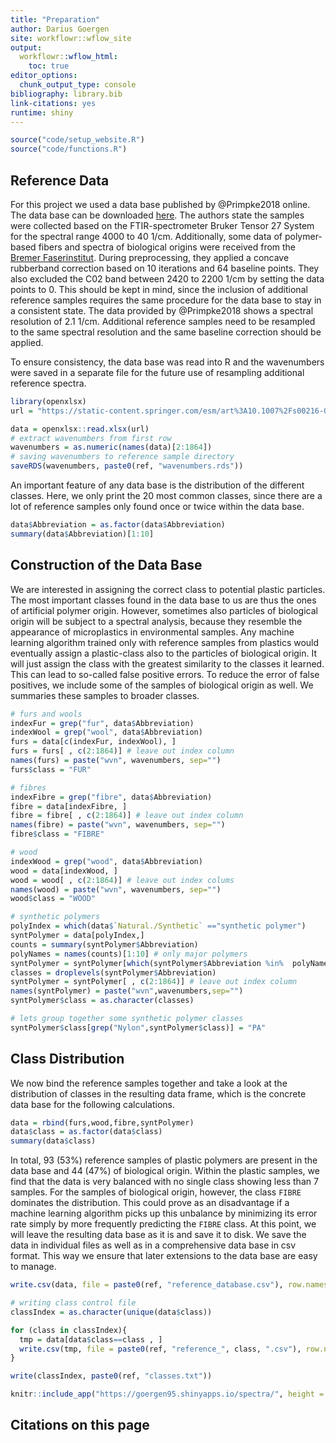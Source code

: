 ```yaml
---
title: "Preparation"
author: Darius Goergen
site: workflowr::wflow_site
output:
  workflowr::wflow_html:
    toc: true
editor_options:
  chunk_output_type: console
bibliography: library.bib
link-citations: yes
runtime: shiny
---
```


```r
source("code/setup_website.R")
source("code/functions.R")
```

## Reference Data
For this project we used a data base published by @Primpke2018 online. 
The data base can be downloaded 
[here](https://static-content.springer.com/esm/art%3A10.1007%2Fs00216-018-1156-x/MediaObjects/216_2018_1156_MOESM2_ESM.xlsx).
The authors state the samples were collected based on the FTIR-spectrometer Bruker Tensor 27 System
for the spectral range 4000 to 40 1/cm. Additionally, some data of polymer-based
fibers and spectra of biological origins were received from the [Bremer Faserinstitut](https://www.faserinstitut.de/).
During preprocessing, they applied a concave rubberband correction based on 10 
iterations and 64 baseline points. They also excluded the C02 band between
2420 to 2200 1/cm by setting the data points to 0. This should be kept in mind,
since the inclusion of additional reference samples requires the same procedure
for the data base to stay in a consistent state. The data provided by @Primpke2018 
shows a spectral resolution of 2.1 1/cm. Additional reference samples need to be
resampled to the same spectral resolution and the same baseline correction should 
be applied.

To ensure consistency, the data base was read into R and the wavenumbers were saved 
in a separate file for the future use of resampling additional reference spectra.

```r
library(openxlsx)
url = "https://static-content.springer.com/esm/art%3A10.1007%2Fs00216-018-1156-x/MediaObjects/216_2018_1156_MOESM2_ESM.xlsx"

data = openxlsx::read.xlsx(url)
# extract wavenumbers from first row
wavenumbers = as.numeric(names(data)[2:1864])
# saving wavenumbers to reference sample directory
saveRDS(wavenumbers, paste0(ref, "wavenumbers.rds"))
```

An important feature of any data base is the distribution of the different classes.
Here, we only print the 20 most common classes, since there are a lot of reference samples
only found once or twice within the data base. 

```r
data$Abbreviation = as.factor(data$Abbreviation)
summary(data$Abbreviation)[1:10]

```

## Construction of the Data Base
We are interested in assigning the correct class to potential plastic particles. 
The most important classes found in the data base to us are thus the ones of 
artificial polymer origin. However, sometimes also particles of biological origin
will be subject to a spectral analysis, because they resemble the appearance of 
microplastics in environmental samples. Any machine learning algorithm trained 
only with reference samples from plastics would eventually assign a plastic-class 
also to the particles of biological origin. It will just assign the class with the
greatest similarity to the classes it learned. This can lead to so-called false 
positive errors. To reduce the error of false positives, we include some of the 
samples of biological origin as well. We summaries these samples to broader classes.

```r
# furs and wools
indexFur = grep("fur", data$Abbreviation)
indexWool = grep("wool", data$Abbreviation)
furs = data[c(indexFur, indexWool), ]
furs = furs[ , c(2:1864)] # leave out index column
names(furs) = paste("wvn", wavenumbers, sep="")
furs$class = "FUR"

# fibres
indexFibre = grep("fibre", data$Abbreviation)
fibre = data[indexFibre, ]
fibre = fibre[ , c(2:1864)] # leave out index column
names(fibre) = paste("wvn", wavenumbers, sep="")
fibre$class = "FIBRE"

# wood
indexWood = grep("wood", data$Abbreviation)
wood = data[indexWood, ]
wood = wood[ , c(2:1864)] # leave out index colums
names(wood) = paste("wvn", wavenumbers, sep="")
wood$class = "WOOD"

# synthetic polymers
polyIndex = which(data$`Natural./Synthetic` =="synthetic polymer")
syntPolymer = data[polyIndex,]
counts = summary(syntPolymer$Abbreviation)
polyNames = names(counts)[1:10] # only major polymers
syntPolymer = syntPolymer[which(syntPolymer$Abbreviation %in%  polyNames) , ]
classes = droplevels(syntPolymer$Abbreviation)
syntPolymer = syntPolymer[ , c(2:1864)] # leave out index column
names(syntPolymer) = paste("wvn",wavenumbers,sep="")
syntPolymer$class = as.character(classes)

# lets group together some synthetic polymer classes
syntPolymer$class[grep("Nylon",syntPolymer$class)] = "PA"
```

## Class Distribution

We now bind the reference samples together and take a look at the distribution
of classes in the resulting data frame, which is the concrete data base for the 
following calculations.

```r
data = rbind(furs,wood,fibre,syntPolymer) 
data$class = as.factor(data$class)
summary(data$class)

```

In total, 93 (53%) reference samples of plastic polymers are present in the data base
and 44 (47%) of biological origin. Within the plastic samples, we find that the data 
is very balanced with no single class showing less than 7 samples. For the samples
of biological origin, however, the class `FIBRE` dominates the distribution.
This could prove as an disadvantage if a machine learning algorithm picks up 
this unbalance by minimizing its error rate simply by more frequently predicting
the `FIBRE` class. At this point, we will leave the resulting data base as it is 
and save it to disk.
We save the data in individual files as well as in a comprehensive data base in 
csv format. This way we ensure that later extensions to the data base are easy to
manage.

```r
write.csv(data, file = paste0(ref, "reference_database.csv"), row.names=FALSE)

# writing class control file
classIndex = as.character(unique(data$class))

for (class in classIndex){
  tmp = data[data$class==class , ]
  write.csv(tmp, file = paste0(ref, "reference_", class, ".csv"), row.names=FALSE)
}

write(classIndex, paste0(ref, "classes.txt"))
```

```r
knitr::include_app("https://goergen95.shinyapps.io/spectra/", height = "500px")
```


## Citations on this page

